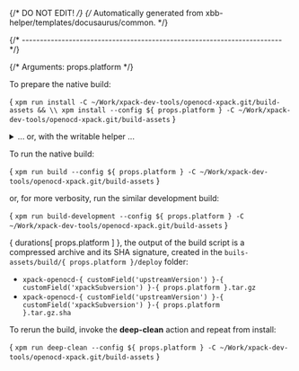 {/* DO NOT EDIT! */}
{/* Automatically generated from xbb-helper/templates/docusaurus/common. */}



{/* ------------------------------------------------------------------------ */}

{/* Arguments: props.platform */}

To prepare the native build:

<CodeBlock language="sh"> {
`xpm run install -C ~/Work/xpack-dev-tools/openocd-xpack.git/build-assets && \\
xpm install --config ${ props.platform } -C ~/Work/xpack-dev-tools/openocd-xpack.git/build-assets`
} </CodeBlock>

<details>
<summary>... or, with the writable helper ...</summary>

<CodeBlock language="sh"> {
`xpm run install -C ~/Work/xpack-dev-tools/openocd-xpack.git/build-assets && \\
xpm run link-deps -C ~/Work/xpack-dev-tools/openocd-xpack.git/build-assets && \\
xpm install --config ${ props.platform } -C ~/Work/xpack-dev-tools/openocd-xpack.git/build-assets`
} </CodeBlock>

</details>

To run the native build:

<CodeBlock language="sh"> {
`xpm run build --config ${ props.platform } -C ~/Work/xpack-dev-tools/openocd-xpack.git/build-assets`
} </CodeBlock>

or, for more verbosity, run the similar development build:

<CodeBlock language="sh"> {
`xpm run build-development --config ${ props.platform } -C ~/Work/xpack-dev-tools/openocd-xpack.git/build-assets`
} </CodeBlock>

{ durations[ props.platform ] }, the output of the build script is a compressed
archive and its SHA signature, created in
the <code>buils-assets/build/{ props.platform }/deploy</code> folder:

* <code>xpack-openocd-{ customField('upstreamVersion') }-{ customField('xpackSubversion') }-{ props.platform }.tar.gz</code>
* <code>xpack-openocd-{ customField('upstreamVersion') }-{ customField('xpackSubversion') }-{ props.platform }.tar.gz.sha</code>

To rerun the build, invoke the **deep-clean** action and repeat from install:

<CodeBlock language="sh"> {
`xpm run deep-clean --config ${ props.platform } -C ~/Work/xpack-dev-tools/openocd-xpack.git/build-assets`
} </CodeBlock>
